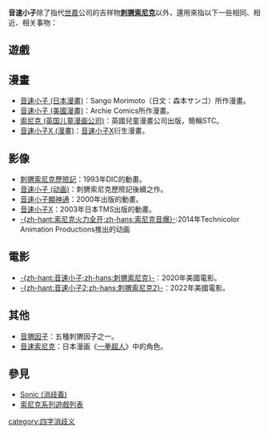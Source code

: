 {{noteTA
|G1=Games
}}
'''音速小子'''除了指代[[世嘉|世嘉]]公司的吉祥物'''[[刺猬索尼克_(角色)|刺猬索尼克]]'''以外，還用來指以下一些相同、相近、相关事物：

==遊戲==
{{Main|索尼克系列遊戲列表}}

==漫畫==
*[[音速小子_(日本漫畫)|音速小子 (日本漫畫)]]：Sango Morimoto（日文：森本サンゴ）所作漫畫。
*[[音速小子_(美國漫畫)|音速小子 (美國漫畫)]]：Archie Comics所作漫畫。
*[[索尼克_(英国儿童漫画公司)|索尼克 (英国儿童漫画公司)]]：英國兒童漫畫公司出版，簡稱STC。
*[[音速小子X_(漫畫)|音速小子X (漫畫)]]：[[音速小子X|音速小子X]]衍生漫畫。

==影像==
*[[刺猬索尼克歷險記|刺猬索尼克歷險記]]：1993年DIC的動畫。
*[[音速小子_(动画)|音速小子 (动画)]]：刺猬索尼克歷險記後續之作。
*[[音速小子顯神通|音速小子顯神通]]：2000年出版的動畫。
*[[音速小子X|音速小子X]]：2003年日本TMS出版的動畫。
*[[Sonic_Boom_(動畫)|-{zh-hant:索尼克火力全开;zh-hans:索尼克音爆}-]]:2014年Technicolor Animation Productions推出的动画

==電影==
*[[音速小子_(電影)|-{zh-hant:音速小子;zh-hans:刺猬索尼克}-]]：2020年美國電影。
*[[音速小子2_(電影)|-{zh-hant:音速小子2;zh-hans:刺猬索尼克2}-]]：2022年美國電影。

==其他==
*[[音猬因子|音猬因子]]：五種刺猬因子之一。
*[[一拳超人角色列表#忍者之里|音速索尼克]]：日本漫画《[[一拳超人|一拳超人]]》中的角色。

==參見==
*[[Sonic_(消歧義)|Sonic (消歧義)]]
*[[索尼克系列遊戲列表|索尼克系列遊戲列表]]

{{消歧義}}
[[category:四字消歧义|category:四字消歧义]]